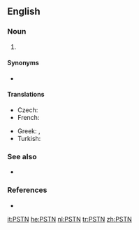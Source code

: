 ==English==

===Noun===
{{en-noun}}

# {{label|en|telecommunications}} {{initialism of|{{w|Public switched telephone network}}|lang=en}}

====Synonyms====
* {{l|en|POTS}}

====Translations====
{{trans-top|public switched telephone network}}
* Czech: {{t+|cs|VTS|m}}
* French: {{t+|fr|RTC|m}}
{{trans-mid}}
* Greek: {{t|el|ΔΜΤΔ|n|sc=Grek}}, {{t|el|Δημόσιο Μεταγωγικό Τηλεφωνικό Δίκτυο|n|sc=Grek}}
* Turkish: {{t+|tr|PSTN}}
{{trans-bottom}}

===See also===
* {{projectlink|wikipedia|Public switched telephone network}}

===References===
* {{pedia}}

[[it:PSTN]]
[[he:PSTN]]
[[nl:PSTN]]
[[tr:PSTN]]
[[zh:PSTN]]